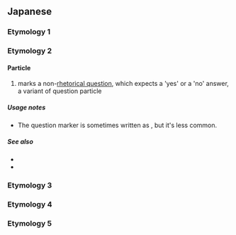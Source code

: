 {{also|がい}}
==Japanese==

===Etymology 1===
{{ja-see-kango|回|会|海|絵|界|開|階|改|械|快|解|灰|介|戒|怪|拐|悔|皆|塊|楷|潰|壊|懐|諧|芥|廻|恢|晦|魁|乖|偕|喙|誨|誡}}

===Etymology 2===

====Particle====
{{ja-pos|particle}}

# {{ja-def|かい}} {{lb|ja|familiar|men's speech}} marks a non-[[rhetorical question]], which expects a 'yes' or a 'no' answer, a variant of question particle {{m|ja|か|tr=ka}}
#: {{ja-usex|元%気'''かい'''？|げん%き '''かい'''？|Are you fine?}}
#: {{ja-usex|あの[[女の子]]に[[気がある]]の '''かい'''。|あの [[おんな の こ]] に [[き が ある]] の '''かい'''。|Are you [[interest]]ed in that [[girl]]?}}
#: {{ja-usex|彼はもう[[来る|来た]]'''かい'''？|かれ は もう [[くる|きた]] '''かい'''？|Has he [[come]] yet?}}
#: {{ja-usex|[[本%当]]に出%来るの'''かい'''？|[[ほん%とう]] に で%きる の '''かい'''？|Can you [[really]] do it?}}

=====Usage notes=====
* The question marker {{m|ja|かい|tr=kai}} is sometimes written as {{m|ja|かえ|tr=kae}}, but it's less common.

=====See also=====
* {{ja-r|だい}}
* {{ja-r|わい}}

===Etymology 3===
{{ja-see|貝}}

===Etymology 4===
{{ja-see|櫂}}

===Etymology 5===
{{ja-see|甲斐}}